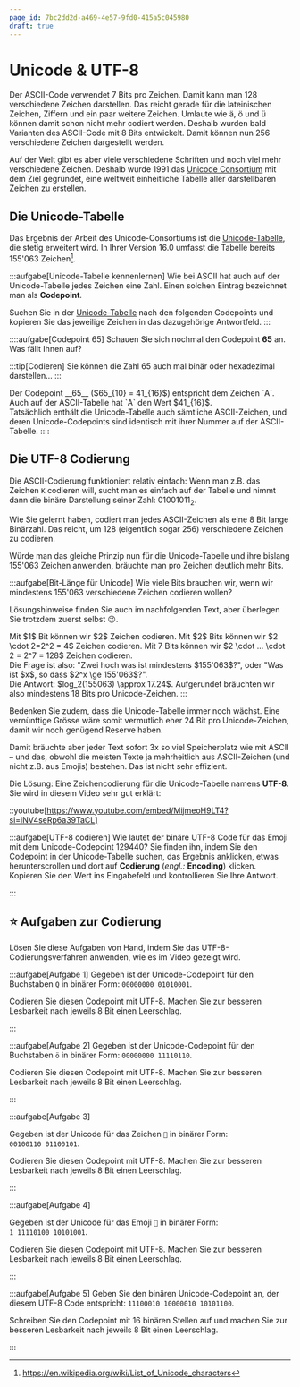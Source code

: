 ```yaml
---
page_id: 7bc2dd2d-a469-4e57-9fd0-415a5c045980
draft: true
---
```



# Unicode & UTF-8
Der ASCII-Code verwendet 7 Bits pro Zeichen. Damit kann man 128 verschiedene Zeichen darstellen. Das reicht gerade für die lateinischen Zeichen, Ziffern und ein paar weitere Zeichen. Umlaute wie ä, ö und ü können damit schon nicht mehr codiert werden. Deshalb wurden bald Varianten des ASCII-Code mit 8 Bits entwickelt. Damit können nun 256 verschiedene Zeichen dargestellt werden.

Auf der Welt gibt es aber viele verschiedene Schriften und noch viel mehr verschiedene Zeichen. Deshalb wurde 1991 das [Unicode Consortium](https://www.unicode.org/consortium/consort.html) mit dem Ziel gegründet, eine weltweit einheitliche Tabelle aller darstellbaren Zeichen zu erstellen.

## Die Unicode-Tabelle
Das Ergebnis der Arbeit des Unicode-Consortiums ist die [Unicode-Tabelle](https://symbl.cc/), die stetig erweitert wird. In Ihrer Version 16.0 umfasst die Tabelle bereits 155'063 Zeichen[^1].

:::aufgabe[Unicode-Tabelle kennenlernen]
<TaskState id="5ee02a25-58a2-4d9d-964e-95690b8df926" />
Wie bei ASCII hat auch auf der Unicode-Tabelle jedes Zeichen eine Zahl. Einen solchen Eintrag bezeichnet man als **Codepoint**.

Suchen Sie in der [Unicode-Tabelle](https://symbl.cc/) nach den folgenden Codepoints und kopieren Sie das jeweilige Zeichen in das dazugehörige Antwortfeld.
<String id="b9cbc955-85ab-46f9-b7b3-9cc266ff06b2" label="Codepoint: 65" labelWidth="10em" solution="A" />
<String id="88820759-77df-49b3-a570-bdcae69bd2ca" label="Codepoint: 10254" labelWidth="10em" solution="⠎" />
<String id="a0860df3-40b3-41c6-a2ce-58939657e3c3" label="Codepoint: 119070" labelWidth="10em" solution="𝄞" />
<String id="c8eeb5dd-2275-448b-b668-5b14142d3762" label="Codepoint: 129412" labelWidth="10em" solution="🦄" />
<String id="c5de4384-8059-4bf7-8e2a-499224a2554a" label="Codepoint: 1578" labelWidth="10em" solution="ت" />
:::

::::aufgabe[Codepoint 65]
<TaskState id="fc1531da-e4fe-4948-bc31-733261d69337" />
Schauen Sie sich nochmal den Codepoint __65__ an. Was fällt Ihnen auf?

:::tip[Codieren]
Sie können die Zahl $65$ auch mal binär oder hexadezimal darstellen...
:::

<QuillV2 id="f65774bd-8a31-407a-a080-1dde2ac84ade" />

<Solution id="9ed35c34-57ae-412f-8526-59965f4400fe">
Der Codepoint __65__ ($65_{10} = 41_{16}$) entspricht dem Zeichen `A`. Auch auf der ASCII-Tabelle hat `A` den Wert $41_{16}$. 
<br/>
Tatsächlich enthält die Unicode-Tabelle auch sämtliche ASCII-Zeichen, und deren Unicode-Codepoints sind identisch mit ihrer Nummer auf der ASCII-Tabelle.
</Solution>
::::

## Die UTF-8 Codierung
Die ASCII-Codierung funktioniert relativ einfach: Wenn man z.B. das Zeichen `K` codieren will, sucht man es einfach auf der Tabelle und nimmt dann die binäre Darstellung seiner Zahl: $01001011_2$.

Wie Sie gelernt haben, codiert man jedes ASCII-Zeichen als eine 8 Bit lange Binärzahl. Das reicht, um 128 (eigentlich sogar 256) verschiedene Zeichen zu codieren.

Würde man das gleiche Prinzip nun für die Unicode-Tabelle und ihre bislang 155'063 Zeichen anwenden, bräuchte man pro Zeichen deutlich mehr Bits.

:::aufgabe[Bit-Länge für Unicode]
<TaskState id="26c0cf95-dcb7-4d28-b586-4d96a8d9eb69" />
Wie viele Bits brauchen wir, wenn wir mindestens 155'063 verschiedene Zeichen codieren wollen?

Lösungshinweise finden Sie auch im nachfolgenden Text, aber überlegen Sie trotzdem zuerst selbst 😉.

<QuillV2 id="10a5acf0-8437-4ad6-9e4f-fb6fbd8a07dd" />

<Solution id="b4fc6ed2-5c0e-4292-b23e-b12b2fe1ae80">
Mit $1$ Bit können wir $2$ Zeichen codieren. Mit $2$ Bits können wir $2 \cdot 2=2^2 = 4$ Zeichen codieren. Mit 7 Bits können wir $2 \cdot ... \cdot 2 = 2^7 = 128$ Zeichen codieren.
<br/>
Die Frage ist also: "Zwei hoch was ist mindestens $155'063$?", oder "Was ist $x$, so dass $2^x \ge 155'063$?".
<br/>
Die Antwort: $log_2(155063) \approx 17.24$. Aufgerundet bräuchten wir also mindestens 18 Bits pro Unicode-Zeichen.
</Solution>
:::

Bedenken Sie zudem, dass die Unicode-Tabelle immer noch wächst. Eine vernünftige Grösse wäre somit vermutlich eher 24 Bit pro Unicode-Zeichen, damit wir noch genügend Reserve haben.

Damit bräuchte aber jeder Text sofort 3x so viel Speicherplatz wie mit ASCII – und das, obwohl die meisten Texte ja mehrheitlich aus ASCII-Zeichen (und nicht z.B. aus Emojis) bestehen. Das ist nicht sehr effizient.

Die Lösung: Eine Zeichencodierung für die Unicode-Tabelle namens **UTF-8**. Sie wird in diesem Video sehr gut erklärt:

::youtube[https://www.youtube.com/embed/MijmeoH9LT4?si=iNV4seRp6a39TaCL]

:::aufgabe[UTF-8 codieren]
<TaskState id="ee41e67c-18c9-48db-a3a7-4d8c895ba8e3" />
Wie lautet der binäre UTF-8 Code für das Emoji mit dem Unicode-Codepoint $129440$? Sie finden ihn, indem Sie den Codepoint in der Unicode-Tabelle suchen, das Ergebnis anklicken, etwas herunterscrollen und dort auf __Codierung__ (_engl.:_ __Encoding__)  klicken. Kopieren Sie den Wert ins Eingabefeld und kontrollieren Sie Ihre Antwort.

<String id="0cd40487-ccf1-4cbd-837b-e9696e6e47b9" solution="11110000 10011111 10100110 10100000" placeholder="UTF-8 Binärcode" />
:::

## ⭐️ Aufgaben zur Codierung
Lösen Sie diese Aufgaben von Hand, indem Sie das UTF-8-Codierungsverfahren anwenden, wie es im Video gezeigt wird.

:::aufgabe[Aufgabe 1]
<TaskState id="a7fc09d6-66e0-4b56-b073-7e223ed1013b" />
Gegeben ist der Unicode-Codepoint für den Buchstaben `Q` in binärer Form: `00000000 01010001`.

Codieren Sie diesen Codepoint mit UTF-8. Machen Sie zur besseren Lesbarkeit nach jeweils 8 Bit einen Leerschlag.

<String id="5633a55b-dcdc-4963-948e-ee56eedc2aef" solution="01010001" inputWidth="20em" />
:::

:::aufgabe[Aufgabe 2]
<TaskState id="a49fedb8-abeb-4549-86c3-f39784537cb8" />
Gegeben ist der Unicode-Codepoint für den Buchstaben `ö` in binärer Form: `00000000 11110110`.

Codieren Sie diesen Codepoint mit UTF-8. Machen Sie zur besseren Lesbarkeit nach jeweils 8 Bit einen Leerschlag.

<String id="e2c6f75b-d979-49b2-8582-a81854ff2289" solution="11000011 10110110" inputWidth="20em" />
:::

:::aufgabe[Aufgabe 3]
<TaskState id="b596945f-2e9c-4701-8d54-a6a98707dc44" />

Gegeben ist der Unicode für das Zeichen `🖤` in binärer Form: `00100110 01100101`.

Codieren Sie diesen Codepoint mit UTF-8. Machen Sie zur besseren Lesbarkeit nach jeweils 8 Bit einen Leerschlag.

<String id="5a63ea92-fdf9-44ab-be49-4c1973047f15" solution="11100010 10011001 10100101" inputWidth="20em" />
:::

:::aufgabe[Aufgabe 4]
<TaskState id="8af0a4ec-e62a-477c-9153-ec19c4ae437b" />

Gegeben ist der Unicode für das Emoji `💩` in binärer Form: `1 11110100 10101001`.

Codieren Sie diesen Codepoint mit UTF-8. Machen Sie zur besseren Lesbarkeit nach jeweils 8 Bit einen Leerschlag.

<String id="e1f85bda-5fa2-47b1-9dc7-7e4372944158" solution="11110000 10011111 10010010 10101001" inputWidth="20em" />
:::

:::aufgabe[Aufgabe 5]
<TaskState id="ef19eec6-c0f7-462a-8492-725b32adf9a0" />
Geben Sie den binären Unicode-Codepoint an, der diesem UTF-8 Code entspricht: `11100010 10000010 10101100`.

Schreiben Sie den Codepoint mit 16 binären Stellen auf und machen Sie zur besseren Lesbarkeit nach jeweils 8 Bit einen Leerschlag.

<String id="4ea0101f-6251-45fa-b760-3edea9a09efa" solution="00100000 10101100" inputWidth="20em" />
:::

[^1]: https://en.wikipedia.org/wiki/List_of_Unicode_characters